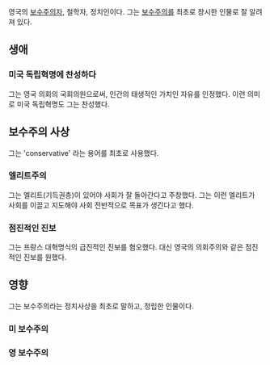 
영국의 [[보수주의]]자, 철학자, 정치인이다. 그는 [[보수주의]]를 최초로 창시한 인물로 잘 알려져 있다.

== 생애 ==

=== 미국 독립혁명에 찬성하다 ===

그는 영국 의회의 국회의원으로써, 인간의 태생적인 가치인 자유를 인정했다. 이런 의미로 미국 독립혁명도 그는 찬성했다.

== 보수주의 사상 ==

그는 'conservative' 라는 용어를 최초로 사용했다. 

=== 엘리트주의 ===

그는 엘리트(기득권층)이 있어야 사회가 잘 돌아간다고 주창했다. 그는 이런 엘리트가 사회를 이끌고 지도해야 사회 전반적으로 목표가 생긴다고 했다.

=== 점진적인 진보 ===

그는 프랑스 대혁명식의 급진적인 진보를 혐오했다. 대신 영국의 의회주의와 같은 점진적인 진보를 원했다.

== 영향 ==

그는 보수주의라는 정치사상을 최초로 말하고, 정립한 인물이다.

=== 미 보수주의 ===

=== 영 보수주의 ===
